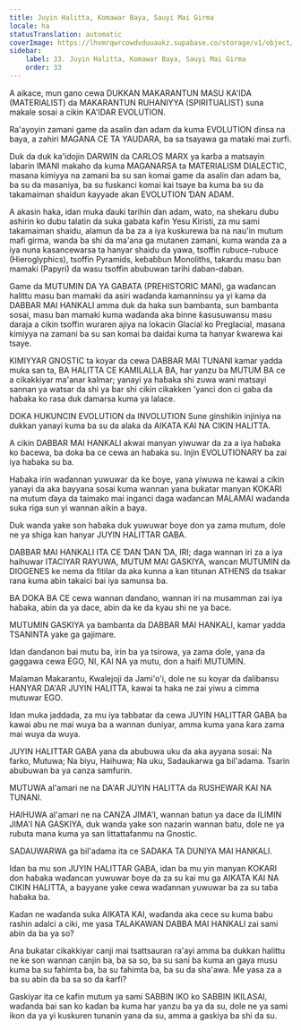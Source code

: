 ```yaml
---
title: Juyin Halitta, Komawar Baya, Sauyi Mai Girma
locale: ha
statusTranslation: automatic
coverImage: https://lhvmrqwrcowdvduuaukz.supabase.co/storage/v1/object/public/strapi-uploads/small_cover-educacion-fundamental.webp-2d51a7828a2b1309555be27f7e2a61a0.webp
sidebar:
    label: 33. Juyin Halitta, Komawar Baya, Sauyi Mai Girma
    order: 33
---
```

A aikace, mun gano cewa DUKKAN MAKARANTUN MASU KA'IDA (MATERIALIST) da MAKARANTUN RUHANIYYA (SPIRITUALIST) suna makale sosai a cikin KA'IDAR EVOLUTION.

Ra'ayoyin zamani game da asalin ɗan adam da kuma EVOLUTION ɗinsa na baya, a zahiri MAGANA CE TA YAUDARA, ba sa tsayawa ga mataki mai zurfi.

Duk da duk ka'idojin DARWIN da CARLOS MARX ya karɓa a matsayin labarin IMANI makaho da kuma MAGANARSA ta MATERIALISM DIALECTIC, masana kimiyya na zamani ba su san komai game da asalin ɗan adam ba, ba su da masaniya, ba su fuskanci komai kai tsaye ba kuma ba su da takamaiman shaidun ƙayyade akan EVOLUTION ƊAN ADAM.

A akasin haka, idan muka ɗauki tarihin ɗan adam, wato, na shekaru dubu ashirin ko dubu talatin da suka gabata kafin Yesu Kiristi, za mu sami takamaiman shaidu, alamun da ba za a iya kuskurewa ba na nau'in mutum mafi girma, wanda ba shi da ma'ana ga mutanen zamani, kuma wanda za a iya nuna kasancewarsa ta hanyar shaidu da yawa, tsoffin rubuce-rubuce (Hieroglyphics), tsoffin Pyramids, keɓaɓɓun Monoliths, takardu masu ban mamaki (Papyri) da wasu tsoffin abubuwan tarihi daban-daban.

Game da MUTUMIN DA YA GABATA (PREHISTORIC MAN), ga waɗancan halittu masu ban mamaki da asiri waɗanda kamanninsu ya yi kama da DABBAR MAI HANKALI amma duk da haka sun bambanta, sun bambanta sosai, masu ban mamaki kuma waɗanda aka binne ƙasusuwansu masu daraja a cikin tsoffin wuraren ajiya na lokacin Glacial ko Preglacial, masana kimiyya na zamani ba su san komai ba daidai kuma ta hanyar ƙwarewa kai tsaye.

KIMIYYAR GNOSTIC ta koyar da cewa DABBAR MAI TUNANI kamar yadda muka san ta, BA HALITTA CE KAMILALLA BA, har yanzu ba MUTUM BA ce a cikakkiyar ma'anar kalmar; yanayi ya haɓaka shi zuwa wani matsayi sannan ya watsar da shi ya bar shi cikin cikakken 'yanci don ci gaba da haɓaka ko rasa duk damarsa kuma ya lalace.

DOKA HUKUNCIN EVOLUTION da INVOLUTION Sune ginshiƙin injiniya na dukkan yanayi kuma ba su da alaƙa da AIKATA KAI NA CIKIN HALITTA.

A cikin DABBAR MAI HANKALI akwai manyan yiwuwar da za a iya haɓaka ko ɓacewa, ba doka ba ce cewa an haɓaka su. Injin EVOLUTIONARY ba zai iya haɓaka su ba.

Haɓaka irin waɗannan yuwuwar da ke ɓoye, yana yiwuwa ne kawai a cikin yanayi da aka bayyana sosai kuma wannan yana buƙatar manyan ƘOƘARI na mutum ɗaya da taimako mai inganci daga waɗancan MALAMAI waɗanda suka riga sun yi wannan aikin a baya.

Duk wanda yake son haɓaka duk yuwuwar ɓoye don ya zama mutum, dole ne ya shiga kan hanyar JUYIN HALITTAR GABA.

DABBAR MAI HANKALI ITA CE ƊAN ƊAN ƊA, IRI; daga wannan iri za a iya haihuwar ITACIYAR RAYUWA, MUTUM MAI GASKIYA, wancan MUTUMIN da DIOGENES ke nema da fitilar da aka kunna a kan titunan ATHENS da tsakar rana kuma abin takaici bai iya samunsa ba.

BA DOKA BA CE cewa wannan ɗanɗano, wannan iri na musamman zai iya haɓaka, abin da ya dace, abin da ke da kyau shi ne ya ɓace.

MUTUMIN GASKIYA ya bambanta da DABBAR MAI HANKALI, kamar yadda TSANINTA yake ga gajimare.

Idan ɗanɗanon bai mutu ba, irin ba ya tsirowa, ya zama dole, yana da gaggawa cewa EGO, NI, KAI NA ya mutu, don a haifi MUTUMIN.

Malaman Makarantu, Kwalejoji da Jami'o'i, dole ne su koyar da ɗalibansu HANYAR DA'AR JUYIN HALITTA, kawai ta haka ne zai yiwu a cimma mutuwar EGO.

Idan muka jaddada, za mu iya tabbatar da cewa JUYIN HALITTAR GABA ba kawai abu ne mai wuya ba a wannan duniyar, amma kuma yana ƙara zama mai wuya da wuya.

JUYIN HALITTAR GABA yana da abubuwa uku da aka ayyana sosai: Na farko, Mutuwa; Na biyu, Haihuwa; Na uku, Sadaukarwa ga bil'adama. Tsarin abubuwan ba ya canza samfurin.

MUTUWA al'amari ne na DA'AR JUYIN HALITTA da RUSHEWAR KAI NA TUNANI.

HAIHUWA al'amari ne na CANZA JIMA'I, wannan batun ya dace da ILIMIN JIMA'I NA GASKIYA, duk wanda yake son nazarin wannan batu, dole ne ya rubuta mana kuma ya san littattafanmu na Gnostic.

SADAUWARWA ga bil'adama ita ce SADAKA TA DUNIYA MAI HANKALI.

Idan ba mu son JUYIN HALITTAR GABA, idan ba mu yin manyan ƘOƘARI don haɓaka waɗancan yuwuwar ɓoye da za su kai mu ga AIKATA KAI NA CIKIN HALITTA, a bayyane yake cewa waɗannan yuwuwar ba za su taɓa haɓaka ba.

Kaɗan ne waɗanda suka AIKATA KAI, waɗanda aka cece su kuma babu rashin adalci a ciki, me yasa TALAKAWAN DABBA MAI HANKALI zai sami abin da ba ya so?

Ana buƙatar cikakkiyar canji mai tsattsauran ra'ayi amma ba dukkan halittu ne ke son wannan canjin ba, ba sa so, ba su sani ba kuma an gaya musu kuma ba su fahimta ba, ba su fahimta ba, ba su da sha'awa. Me yasa za a ba su abin da ba sa so da ƙarfi?

Gaskiyar ita ce kafin mutum ya sami SABBIN IKO ko SABBIN IKILASAI, waɗanda bai san ko kaɗan ba kuma har yanzu ba ya da su, dole ne ya sami ikon da ya yi kuskuren tunanin yana da su, amma a gaskiya ba shi da su.

